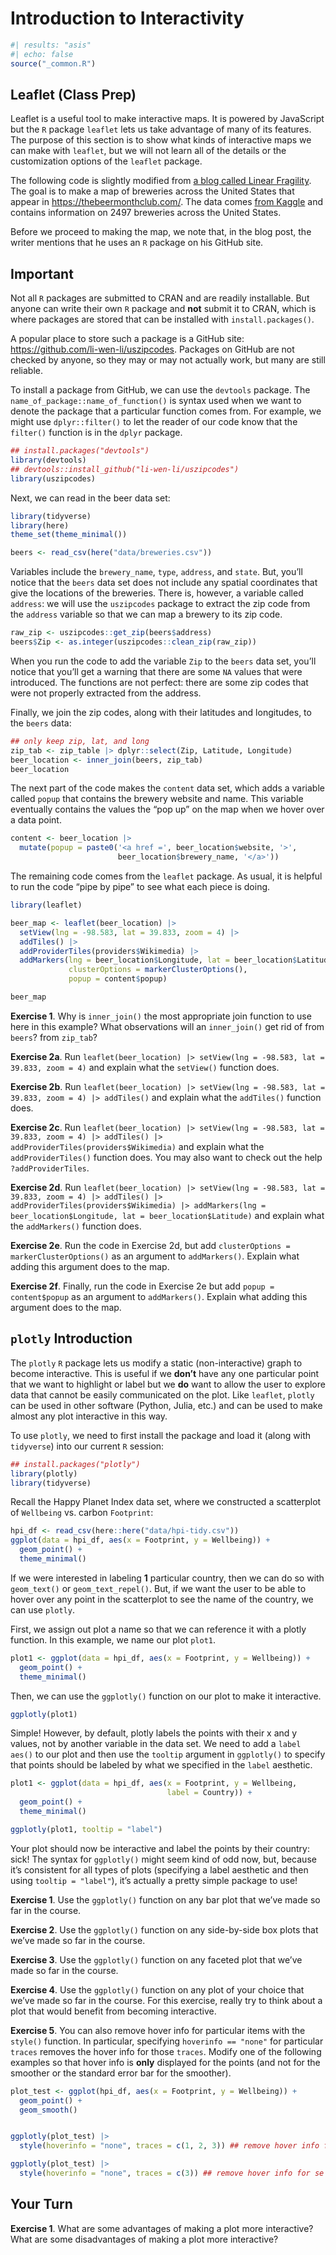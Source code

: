 # Introduction to Interactivity {#interactintro}

```r
#| results: "asis"
#| echo: false
source("_common.R")
```

## Leaflet (Class Prep)

Leaflet is a useful tool to make interactive maps. It is powered by JavaScript but the `R` package `leaflet` lets us take advantage of many of its features. The purpose of this section is to show what kinds of interactive maps we can make with `leaflet`, but we will not learn all of the details or the customization options of the `leaflet` package.

The following code is slightly modified from <a href="https://www.linearfragility.com/post/2021-04-09-mapping-breweries-in-us-with-leaflet-in-r/" target="_blank">a blog called Linear Fragility</a>. The goal is to make a map of breweries across the United States that appear in <https://thebeermonthclub.com/>. The data comes <a href="https://www.kaggle.com/brkurzawa/us-breweries" target="_blank">from Kaggle</a> and contains information on 2497 breweries across the United States.

Before we proceed to making the map, we note that, in the blog post, the writer mentions that he uses an `R` package on his GitHub site. 

::: {.callout-important}
## Important

Not all `R` packages are submitted to CRAN and are readily installable. But anyone can write their own `R` package and **not** submit it to CRAN, which is where packages are stored that can be installed with `install.packages()`. 
:::


A popular place to store such a package is a GitHub site: <https://github.com/li-wen-li/uszipcodes>. Packages on GitHub are not checked by anyone, so they may or may not actually work, but many are still reliable.

To install a package from GitHub, we can use the `devtools` package. The `name_of_package::name_of_function()` is syntax used when we want to denote the package that a particular function comes from. For example, we might use `dplyr::filter()` to let the reader of our code know that the `filter()` function is in the `dplyr` package.

```r
## install.packages("devtools")
library(devtools)
## devtools::install_github("li-wen-li/uszipcodes")
library(uszipcodes)
```

Next, we can read in the beer data set:

```r
library(tidyverse)
library(here)
theme_set(theme_minimal())

beers <- read_csv(here("data/breweries.csv"))
```

Variables include the `brewery_name`, `type`, `address`, and `state`. But, you'll notice that the `beers` data set does not include any spatial coordinates that give the locations of the breweries. There is, however, a variable called `address`: we will use the `uszipcodes` package to extract the zip code from the `address` variable so that we can map a brewery to its zip code.

```r
raw_zip <- uszipcodes::get_zip(beers$address)
beers$Zip <- as.integer(uszipcodes::clean_zip(raw_zip))
```

When you run the code to add the variable `Zip` to the `beers` data set, you'll notice that you'll get a warning that there are some `NA` values that were introduced. The functions are not perfect: there are some zip codes that were not properly extracted from the address. 

Finally, we join the zip codes, along with their latitudes and longitudes, to the `beers` data:

```r
## only keep zip, lat, and long
zip_tab <- zip_table |> dplyr::select(Zip, Latitude, Longitude)
beer_location <- inner_join(beers, zip_tab)
beer_location
```

The next part of the code makes the `content` data set, which adds a variable called `popup` that contains the brewery website and name. This variable eventually contains the values the "pop up" on the map when we hover over a data point.

```r
content <- beer_location |>
  mutate(popup = paste0('<a href =', beer_location$website, '>',
                        beer_location$brewery_name, '</a>'))
```

The remaining code comes from the `leaflet` package. As usual, it is helpful to run the code "pipe by pipe" to see what each piece is doing.

```r
library(leaflet)

beer_map <- leaflet(beer_location) |>
  setView(lng = -98.583, lat = 39.833, zoom = 4) |>
  addTiles() |>
  addProviderTiles(providers$Wikimedia) |>
  addMarkers(lng = beer_location$Longitude, lat = beer_location$Latitude,
             clusterOptions = markerClusterOptions(),
             popup = content$popup)
```

```r
beer_map
```

**Exercise 1**. Why is `inner_join()` the most appropriate join function to use here in this example? What observations will an `inner_join()` get rid of from `beers`? from `zip_tab`?

__Exercise 2a__. Run `leaflet(beer_location) |> setView(lng = -98.583, lat = 39.833, zoom = 4)` and explain what the `setView()` function does.

__Exercise 2b__.  Run `leaflet(beer_location) |> setView(lng = -98.583, lat = 39.833, zoom = 4) |> addTiles()` and explain what the `addTiles()` function does.

__Exercise 2c__. Run `leaflet(beer_location) |> setView(lng = -98.583, lat = 39.833, zoom = 4) |> addTiles() |> addProviderTiles(providers$Wikimedia)` and explain what the `addProviderTiles()` function does. You may also want to check out the help `?addProviderTiles`.

__Exercise 2d__. Run `leaflet(beer_location) |> setView(lng = -98.583, lat = 39.833, zoom = 4) |> addTiles() |> addProviderTiles(providers$Wikimedia) |> addMarkers(lng = beer_location$Longitude, lat = beer_location$Latitude)` and explain what the `addMarkers()` function does.

__Exercise 2e__. Run the code in Exercise 2d, but add `clusterOptions = markerClusterOptions()` as an argument to `addMarkers()`. Explain what adding this argument does to the map.

__Exercise 2f__. Finally, run the code in Exercise 2e but add `popup = content$popup` as an argument to `addMarkers()`. Explain what adding this argument does to the map.

## `plotly` Introduction

The `plotly` `R` package lets us modify a static (non-interactive) graph to become interactive. This is useful if we **don't** have any one particular point that we want to highlight or label but we **do** want to allow the user to explore data that cannot be easily communicated on the plot. Like `leaflet`, `plotly` can be used in other software (Python, Julia, etc.) and can be used to make almost any plot interactive in this way.

To use `plotly`, we need to first install the package and load it (along with `tidyverse`) into our current `R` session:

```r
## install.packages("plotly")
library(plotly)
library(tidyverse)
```

Recall the Happy Planet Index data set, where we constructed a scatterplot of `Wellbeing` vs. carbon `Footprint`:

```r
hpi_df <- read_csv(here::here("data/hpi-tidy.csv"))
ggplot(data = hpi_df, aes(x = Footprint, y = Wellbeing)) +
  geom_point() +
  theme_minimal()
```

If we were interested in labeling __1__ particular country, then we can do so with `geom_text()` or `geom_text_repel()`. But, if we want the user to be able to hover over any point in the scatterplot to see the name of the country, we can use `plotly`.

First, we assign out plot a name so that we can reference it with a plotly function. In this example, we name our plot `plot1`.

```r
plot1 <- ggplot(data = hpi_df, aes(x = Footprint, y = Wellbeing)) +
  geom_point() +
  theme_minimal()
```

Then, we can use the `ggplotly()` function on our plot to make it interactive.

```r
ggplotly(plot1)
```

Simple! However, by default, plotly labels the points with their x and y values, not by another variable in the data set. We need to add a `label` `aes()` to our plot and then use the `tooltip` argument in `ggplotly()` to specify that points should be labeled by what we specified in the `label` aesthetic.

```r
plot1 <- ggplot(data = hpi_df, aes(x = Footprint, y = Wellbeing,
                                   label = Country)) +
  geom_point() +
  theme_minimal()
```

```r
ggplotly(plot1, tooltip = "label")
```

Your plot should now be interactive and label the points by their country: sick! The syntax for `ggplotly()` might seem kind of odd now, but, because it's consistent for all types of plots (specifying a label aesthetic and then using `tooltip = "label"`), it's actually a pretty simple package to use!

**Exercise 1**. Use the `ggplotly()` function on any bar plot that we've made so far in the course.

**Exercise 2**. Use the `ggplotly()` function on any side-by-side box plots that we've made so far in the course.

**Exercise 3**. Use the `ggplotly()` function on any faceted plot that we've made so far in the course.

**Exercise 4**. Use the `ggplotly()` function on any plot of your choice that we've made so far in the course. For this exercise, really try to think about a plot that would benefit from becoming interactive.

__Exercise 5__. You can also remove hover info for particular items with the `style()` function. In particular, specifying `hoverinfo == "none"` for particular `traces` removes the hover info for those `traces`. Modify one of the following examples so that hover info is __only__ displayed for the points (and not for the smoother or the standard error bar for the smoother).

```r
plot_test <- ggplot(hpi_df, aes(x = Footprint, y = Wellbeing)) +
  geom_point() +
  geom_smooth()


ggplotly(plot_test) |>
  style(hoverinfo = "none", traces = c(1, 2, 3)) ## remove hover info for all three traces

ggplotly(plot_test) |>
  style(hoverinfo = "none", traces = c(3)) ## remove hover info for se line
```

## Your Turn

**Exercise 1**. What are some advantages of making a plot more interactive? What are some disadvantages of making a plot more interactive?

